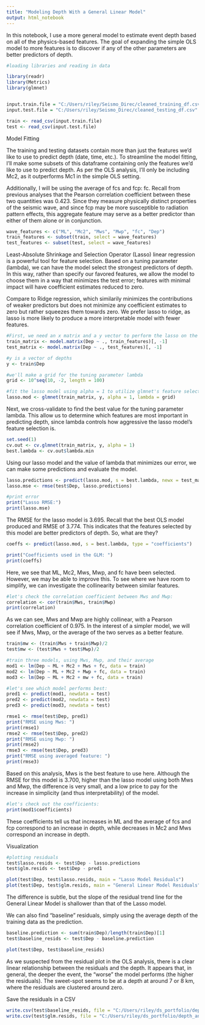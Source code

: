 ```yaml
---
title: "Modeling Depth With a General Linear Model"
output: html_notebook
---
```


In this notebook, I use a more general model to estimate event depth based on all of the physics-based features. The goal of expanding the simple OLS model to more features is to discover if any of the other parameters are better predictors of depth.

```r
#loading libraries and reading in data

library(readr)
library(Metrics)
library(glmnet)


input.train.file = "C:/Users/riley/Seismo_Direc/cleaned_training_df.csv"
input.test.file = "C:/Users/riley/Seismo_Direc/cleaned_testing_df.csv"

train <- read_csv(input.train.file)
test <- read_csv(input.test.file)
```
Model Fitting 

The training and testing datasets contain more than just the features we'd like to use to predict depth (date, time, etc.). To streamline the model fitting, I'll make some subsets of this dataframe containing only the features we'd like to use to predict depth.
As per the OLS analysis, I'll only be including Mc2, as it outperforms Mc1 in the simple OLS setting.

Additionally, I will be using the average of fcs and fcp: fc. Recall from previous analyses that the Pearson correlation coefficient between these two quantities was 0.423. Since they measure physically distinct properties of the seismic wave, and since fcp may be more susceptible to radiation pattern effects, this aggregate feature may serve as a better predictor than either of them alone or in conjunction.

```r
wave_features <- c("ML", "Mc2", "Mws", "Mwp", "fc", "Dep")
train_features <- subset(train, select = wave_features)
test_features <- subset(test, select = wave_features)
```


Least-Absolute Shrinkage and Selection Operator (Lasso) linear regression is a powerful tool for feature selection. Based on a tuning parameter (lambda), we can have the model select the strongest predictors of depth. In this way, rather than specify our favored features, we allow the model to choose them in a way that minimizes the test error; features with minimal impact will have coefficient estimates reduced to zero.

Compare to Ridge regression, which similarily minimizes the contributions of weaker predictors but does not minimize any coefficient estimates to zero but rather squeezes them towards zero. We prefer lasso to ridge, as lasso is more likely to produce a more interpretable model with fewer features.

```r
#First, we need an x matrix and a y vector to perform the lasso on the data.
train_matrix <- model.matrix(Dep ~ ., train_features)[, -1]
test_matrix <- model.matrix(Dep ~ ., test_features)[, -1]

#y is a vector of depths
y <- train$Dep

#we'll make a grid for the tuning parameter lambda
grid <- 10^seq(10, -2, length = 100)

#fit the lasso model using alpha = 1 to utilize glmnet's feature selection 
lasso.mod <- glmnet(train_matrix, y, alpha = 1, lambda = grid)
```

Next, we cross-validate to find the best value for the tuning parameter lambda. This allow us to determine which features are most important in predicting depth, since lambda controls how aggressive the lasso model's feature selection is. 

```r
set.seed(1)
cv.out <- cv.glmnet(train_matrix, y, alpha = 1)
best.lambda <- cv.out$lambda.min
```

Using our lasso model and the value of lambda that minimizes our error, we can make some predictions and evaluate the model.

```r
lasso.predictions <- predict(lasso.mod, s = best.lambda, newx = test_matrix)
lasso.mse <- rmse(test$Dep, lasso.predictions)

#print error
print("Lasso RMSE:")
print(lasso.mse)
```
The RMSE for the lasso model is 3.695. Recall that the best OLS model produced and RMSE of 3.774. This indicates that the features selected by this model are better predictors of depth. So, what are they?

```r
coeffs <- predict(lasso.mod, s = best.lambda, type = "coefficients")

print("Coefficients used in the GLM: ")
print(coeffs)
```
Here, we see that ML, Mc2, Mws, Mwp, and fc have been selected. However, we may be able to improve this. To see where we have room to simplify, we can investigate the collinearity between similar features.

```r
#let's check the correlation coefficient between Mws and Mwp:
correlation <- cor(train$Mws, train$Mwp)
print(correlation)
```
As we can see, Mws and Mwp are highly collinear, with a Pearson correlation coefficient of 0.975. In the interest of a simpler model, we will see if Mws, Mwp, or the average of the two serves as a better feature.

```r
train$mw <- (train$Mws + train$Mwp)/2
test$mw <- (test$Mws + test$Mwp)/2

#train three models, using Mws, Mwp, and their average
mod1 <- lm(Dep ~ ML + Mc2 + Mws + fc, data = train)
mod2 <- lm(Dep ~ ML + Mc2 + Mwp + fc, data = train)
mod3 <- lm(Dep ~ ML + Mc2 + mw + fc, data = train)

#let's see which model performs best:
pred1 <- predict(mod1, newdata = test)
pred2 <- predict(mod2, newdata = test)
pred3 <- predict(mod3, newdata = test)

rmse1 <- rmse(test$Dep, pred1)
print("RMSE using Mws: ")
print(rmse1)
rmse2 <- rmse(test$Dep, pred2)
print("RMSE using Mwp: ")
print(rmse2)
rmse3 <- rmse(test$Dep, pred3)
print("RMSE using averaged feature: ")
print(rmse3)

```
Based on this analysis, Mws is the best feature to use here. Although the RMSE for this model is 3.700, higher than the lasso model using both Mws and Mwp, the difference is very small, and a low price to pay for the increase in simplicity (and thus interpretability) of the model.

```r
#let's check out the coefficients:
print(mod1$coefficients)
```
These coefficients tell us that increases in ML and the average of fcs and fcp correspond to an increase in depth, while decreases in Mc2 and Mws correspond an increase in depth. 

Visualization
```r
#plotting residuals
test$lasso.resids <- test$Dep - lasso.predictions
test$glm.resids <- test$Dep - pred1

plot(test$Dep, test$lasso.resids, main = "Lasso Model Residuals")
plot(test$Dep, test$glm.resids, main = "General Linear Model Residuals")
```

The difference is subtle, but the slope of the residual trend line for the General Linear Model is shallower than that of the Lasso model. 

We can also find "baseline" residuals, simply using the average depth of the training data as the prediction.
```r
baseline.prediction <- sum(train$Dep)/length(train$Dep)[1]
test$baseline_resids <- test$Dep - baseline.prediction

plot(test$Dep, test$baseline_resids)
```
As we suspected from the residual plot in the OLS analysis, there is a clear linear relationship between the residuals and the depth. It appears that, in general, the deeper the event, the "worse" the model performs (the higher the residuals). The sweet-spot seems to be at a depth at around 7 or 8 km, where the residuals are clustered around zero. 


Save the residuals in a CSV
```r
write.csv(test$baseline_resids, file = "C:/Users/riley/ds_portfolio/depth_analysis/baseline_resids.csv")
write.csv(test$glm.resids, file = "C:/Users/riley/ds_portfolio/depth_analysis/fourfeatureOLS_resids.csv")
```
